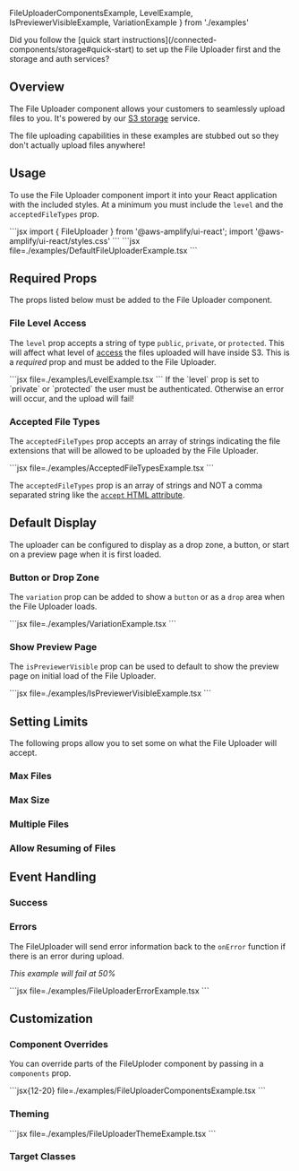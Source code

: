 FileUploaderComponentsExample, LevelExample, IsPreviewerVisibleExample, VariationExample } from './examples'

<Alert role="none" heading="Wait!">
  Did you follow the [quick start instructions](/connected-components/storage#quick-start) to set up the File Uploader first and the storage and auth services?

</Alert>



## Overview
The File Uploader component allows your customers to seamlessly upload files to you. It's powered by our [S3 storage](https://docs.amplify.aws/lib/storage/getting-started/q/platform/js/) service.

<Alert variation="info">
  The file uploading capabilities in these examples are stubbed out so they don't actually upload files anywhere!
</Alert>

## Usage

To use the File Uploader component import it into your React application with the included styles. At a minimum you must include the `level` and the `acceptedFileTypes` prop.

<Example>
  <DefaultFileUploaderExample />
  <ExampleCode>
    ```jsx
import { FileUploader } from '@aws-amplify/ui-react'; 
import '@aws-amplify/ui-react/styles.css'
    ```
    ```jsx file=./examples/DefaultFileUploaderExample.tsx
    ```
  </ExampleCode>
</Example>


## Required Props
The props listed below must be added to the File Uploader component.

### File Level Access
The `level` prop accepts a string of type `public`, `private`, or `protected`. This will affect what level of [access](https://docs.amplify.aws/lib/storage/configureaccess/q/platform/js/) the files uploaded will have inside S3. This is a *required* prop and must be added to the File Uploader.

<Example>
  <LevelExample />
  
  <ExampleCode>
    ```jsx file=./examples/LevelExample.tsx
    ```
  </ExampleCode>
</Example>

<Alert role="none" variation="info" heading="Private and Protected Acccess">
  If the `level` prop is set to `private` or `protected` the user must be authenticated. Otherwise an error will occur, and the upload will fail!
</Alert>

### Accepted File Types
The `acceptedFileTypes` prop accepts an array of strings indicating the file extensions that will be allowed to be uploaded by the File Uploader. 


<Example>
  <AcceptedFileTypesExample />
  
  <ExampleCode>
    ```jsx file=./examples/AcceptedFileTypesExample.tsx
    ```
  </ExampleCode>
</Example>

<Alert variation="info">

  The `acceptedFileTypes` prop is an array of strings and NOT a comma separated string like the [`accept` HTML attribute](https://developer.mozilla.org/en-US/docs/Web/HTML/Attributes/accept).

</Alert>


## Default Display

The uploader can be configured to display as a drop zone, a button, or start on a preview page when it is first loaded. 



### Button or Drop Zone

The `variation` prop can be added to show a `button` or as a `drop` area when the File Uploader loads.

<Example>
  <VariationExample />
  
  <ExampleCode>
    ```jsx file=./examples/VariationExample.tsx
    ```
  </ExampleCode>
</Example>

### Show Preview Page

The `isPreviewerVisible` prop can be used to default to show the preview page on initial load of the File Uploader.

<Example>
  <IsPreviewerVisibleExample />
  
  <ExampleCode>
    ```jsx file=./examples/IsPreviewerVisibleExample.tsx
    ```
  </ExampleCode>
</Example>




## Setting Limits

The following props allow you to set some on what the File Uploader will accept.

### Max Files
### Max Size
### Multiple Files
### Allow Resuming of Files



## Event Handling

### Success

### Errors

The FileUploader will send error information back to the `onError` function if there is an error during upload.

_This example will fail at 50%_

<Example>
  <FileUploaderErrorExample />
  
  <ExampleCode>
  ```jsx file=./examples/FileUploaderErrorExample.tsx
  ```
  </ExampleCode>
</Example>

## Customization

### Component Overrides

You can override parts of the FileUploder component by passing in a `components` prop.

<Example>
  <FileUploaderComponentsExample />
  
  <ExampleCode>
    ```jsx{12-20} file=./examples/FileUploaderComponentsExample.tsx
    ```
  </ExampleCode>
</Example>

### Theming

<Example>
  <FileUploaderThemeExample />
  
  <ExampleCode>
    ```jsx file=./examples/FileUploaderThemeExample.tsx
    ```
  </ExampleCode>
</Example>

### Target Classes

<ComponentStyleDisplay componentName="FileUploader" />

